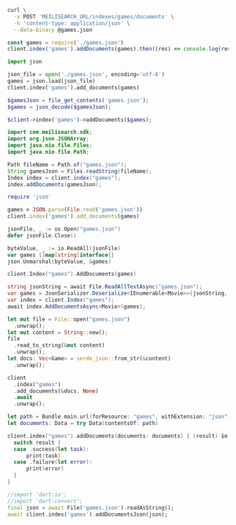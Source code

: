 <CodeGroup>

```bash cURL
curl \
  -x POST 'MEILISEARCH_URL/indexes/games/documents' \
  -h 'content-type: application/json' \
  --data-binary @games.json
```


```javascript JS
const games = require('./games.json')
client.index('games').addDocuments(games).then((res) => console.log(res))
```


```python Python
import json

json_file = open('./games.json', encoding='utf-8')
games = json.load(json_file)
client.index('games').add_documents(games)
```


```php PHP
$gamesJson = file_get_contents('games.json');
$games = json_decode($gamesJson);

$client->index('games')->addDocuments($games);
```


```java Java
import com.meilisearch.sdk;
import org.json.JSONArray;
import java.nio.file.Files;
import java.nio.file.Path;

Path fileName = Path.of("games.json");
String gamesJson = Files.readString(fileName);
Index index = client.index("games");
index.addDocuments(gamesJson);
```


```ruby Ruby
require 'json'

games = JSON.parse(File.read('games.json'))
client.index('games').add_documents(games)
```


```go Go
jsonFile, _ := os.Open("games.json")
defer jsonFile.Close()

byteValue, _ := io.ReadAll(jsonFile)
var games []map[string]interface{}
json.Unmarshal(byteValue, &games)

client.Index("games").AddDocuments(games)
```


```csharp C#
string jsonString = await File.ReadAllTextAsync("games.json");
var games = JsonSerializer.Deserialize<IEnumerable<Movie>>(jsonString, options);
var index = client.Index("games");
await index.AddDocumentsAsync<Movie>(games);
```


```rust Rust
let mut file = File::open("games.json")
  .unwrap();
let mut content = String::new();
file
  .read_to_string(&mut content)
  .unwrap();
let docs: Vec<Game> = serde_json::from_str(&content)
  .unwrap();

client
  .index("games")
  .add_documents(&docs, None)
  .await
  .unwrap();
```


```swift Swift
let path = Bundle.main.url(forResource: "games", withExtension: "json")!
let documents: Data = try Data(contentsOf: path)

client.index("games").addDocuments(documents: documents) { (result) in
  switch result {
  case .success(let task):
      print(task)
  case .failure(let error):
      print(error)
  }
}
```


```dart Dart
//import 'dart:io';
//import 'dart:convert';
final json = await File('games.json').readAsString();
await client.index('games').addDocumentsJson(json);
```

</CodeGroup>